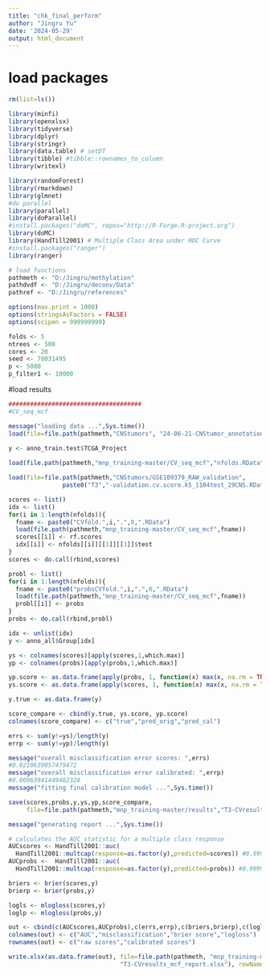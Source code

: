 ---
title: "chk_final_perform"
author: "Jingru Yu"
date: '2024-05-29'
output: html_document
---

# load packages
```{r setup, include=FALSE}
rm(list=ls())

library(minfi)
library(openxlsx)
library(tidyverse)
library(dplyr)
library(stringr)
library(data.table) # setDT
library(tibble) #tibble::rownames_to_column
library(writexl)

library(randomForest)
library(rmarkdown)
library(glmnet)
#do parallel
library(parallel)
library(doParallel)
#install.packages("doMC", repos="http://R-Forge.R-project.org")
library(doMC)
library(HandTill2001) # Multiple Class Area under ROC Curve
#install.packages("ranger")
library(ranger)

# load functions
pathmeth <- "D:/Jingru/methylation"
pathdvdf <- "D:/Jingru/deconv/Data"
pathref <- "D:/Jingru/references"
```

```{r setParameters}
options(max.print = 1000)
options(stringsAsFactors = FALSE)
options(scipen = 999999999)

folds <- 5
ntrees <- 500
cores <- 20
seed <- 78031495
p <- 5000 
p_filter1 <- 10000 
```

#load results
```{r}

#####################################
#CV_seq_mcf

message("loading data ...",Sys.time())
load(file=file.path(pathmeth,"CNStumors", "24-06-21-CNStumor_annotation_train.test.all.RData"))
     
y <- anno_train.test$TCGA_Project

load(file.path(pathmeth,"mnp_training-master/CV_seq_mcf","nfolds.RData"))

load(file=file.path(pathmeth,"CNStumors/GSE109379_RAW_validation",
               paste0("T3","-validation.cv.score.k5_1104test_29CNS.RData")))

scores <- list()
idx <- list()
for(i in 1:length(nfolds)){
  fname <- paste0("CVfold.",i,".",0,".RData")
  load(file.path(pathmeth,"mnp_training-master/CV_seq_mcf",fname))
  scores[[i]] <- rf.scores
  idx[[i]] <- nfolds[[i]][[1]][[1]]$test
}
scores <- do.call(rbind,scores)

probl <- list()
for(i in 1:length(nfolds)){
  fname <- paste0("probsCVfold.",i,".",0,".RData")
  load(file.path(pathmeth,"mnp_training-master/CV_seq_mcf",fname))
  probl[[i]] <- probs
}
probs <- do.call(rbind,probl)

idx <- unlist(idx)
y <- anno_all$Group[idx]

ys <- colnames(scores)[apply(scores,1,which.max)]
yp <- colnames(probs)[apply(probs,1,which.max)]

yp.score <- as.data.frame(apply(probs, 1, function(x) max(x, na.rm = TRUE)))
ys.score <- as.data.frame(apply(scores, 1, function(x) max(x, na.rm = TRUE)))

y.true <- as.data.frame(y)

score_compare <- cbind(y.true, ys.score, yp.score)
colnames(score_compare) <- c("true","pred_orig","pred_cal")

errs <- sum(y!=ys)/length(y)
errp <- sum(y!=yp)/length(y)

message("overall misclassification error scores: ",errs)
#0.0210639057479472
message("overall misclassification error calibrated: ",errp)
#0.00963941449482328
message("fitting final calibration model ...",Sys.time())

save(scores,probs,y,ys,yp,score_compare,
     file=file.path(pathmeth,"mnp_training-master/results","T3-CVresults_mcf.RData"))

message("generating report ...",Sys.time())

# calculates the AUC statistic for a multiple class response
AUCscores <- HandTill2001::auc(
  HandTill2001::multcap(response=as.factor(y),predicted=scores)) #0.99994
AUCprobs <-  HandTill2001::auc(
  HandTill2001::multcap(response=as.factor(y),predicted=probs)) #0.99997

briers <- brier(scores,y)
brierp <- brier(probs,y) 

logls <- mlogloss(scores,y)
loglp <- mlogloss(probs,y) 

out <- cbind(c(AUCscores,AUCprobs),c(errs,errp),c(briers,brierp),c(logls,loglp))
colnames(out) <- c("AUC","misclassification","brier score","logloss")
rownames(out) <- c("raw scores","calibrated scores")

write.xlsx(as.data.frame(out), file=file.path(pathmeth, "mnp_training-master/results", 
                               "T3-CVresults_mcf_report.xlsx"), rowNames=T)
```


